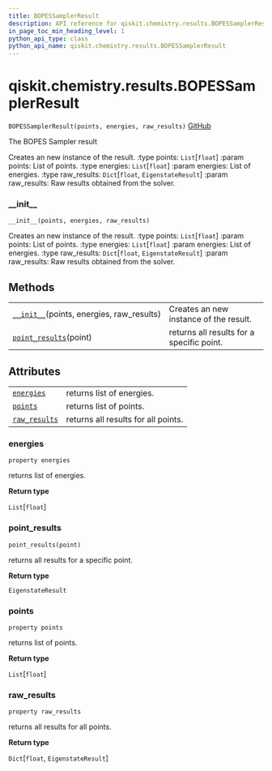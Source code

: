 ```yaml
---
title: BOPESSamplerResult
description: API reference for qiskit.chemistry.results.BOPESSamplerResult
in_page_toc_min_heading_level: 1
python_api_type: class
python_api_name: qiskit.chemistry.results.BOPESSamplerResult
---
```


<span id="qiskit-chemistry-results-bopessamplerresult" />

# qiskit.chemistry.results.BOPESSamplerResult

<span id="qiskit.chemistry.results.BOPESSamplerResult" />

`BOPESSamplerResult(points, energies, raw_results)` [GitHub](https://github.com/qiskit-community/qiskit-aqua/tree/stable/0.8/qiskit/chemistry/results/bopes_sampler_result.py "view source code")

The BOPES Sampler result

Creates an new instance of the result. :type points: `List`\[`float`] :param points: List of points. :type energies: `List`\[`float`] :param energies: List of energies. :type raw\_results: `Dict`\[`float`, `EigenstateResult`] :param raw\_results: Raw results obtained from the solver.

### \_\_init\_\_

<span id="qiskit.chemistry.results.BOPESSamplerResult.__init__" />

`__init__(points, energies, raw_results)`

Creates an new instance of the result. :type points: `List`\[`float`] :param points: List of points. :type energies: `List`\[`float`] :param energies: List of energies. :type raw\_results: `Dict`\[`float`, `EigenstateResult`] :param raw\_results: Raw results obtained from the solver.

## Methods

|                                                                                                                                                            |                                           |
| ---------------------------------------------------------------------------------------------------------------------------------------------------------- | ----------------------------------------- |
| [`__init__`](#qiskit.chemistry.results.BOPESSamplerResult.__init__ "qiskit.chemistry.results.BOPESSamplerResult.__init__")(points, energies, raw\_results) | Creates an new instance of the result.    |
| [`point_results`](#qiskit.chemistry.results.BOPESSamplerResult.point_results "qiskit.chemistry.results.BOPESSamplerResult.point_results")(point)           | returns all results for a specific point. |

## Attributes

|                                                                                                                                     |                                     |
| ----------------------------------------------------------------------------------------------------------------------------------- | ----------------------------------- |
| [`energies`](#qiskit.chemistry.results.BOPESSamplerResult.energies "qiskit.chemistry.results.BOPESSamplerResult.energies")          | returns list of energies.           |
| [`points`](#qiskit.chemistry.results.BOPESSamplerResult.points "qiskit.chemistry.results.BOPESSamplerResult.points")                | returns list of points.             |
| [`raw_results`](#qiskit.chemistry.results.BOPESSamplerResult.raw_results "qiskit.chemistry.results.BOPESSamplerResult.raw_results") | returns all results for all points. |

### energies

<span id="qiskit.chemistry.results.BOPESSamplerResult.energies" />

`property energies`

returns list of energies.

**Return type**

`List`\[`float`]

### point\_results

<span id="qiskit.chemistry.results.BOPESSamplerResult.point_results" />

`point_results(point)`

returns all results for a specific point.

**Return type**

`EigenstateResult`

### points

<span id="qiskit.chemistry.results.BOPESSamplerResult.points" />

`property points`

returns list of points.

**Return type**

`List`\[`float`]

### raw\_results

<span id="qiskit.chemistry.results.BOPESSamplerResult.raw_results" />

`property raw_results`

returns all results for all points.

**Return type**

`Dict`\[`float`, `EigenstateResult`]

